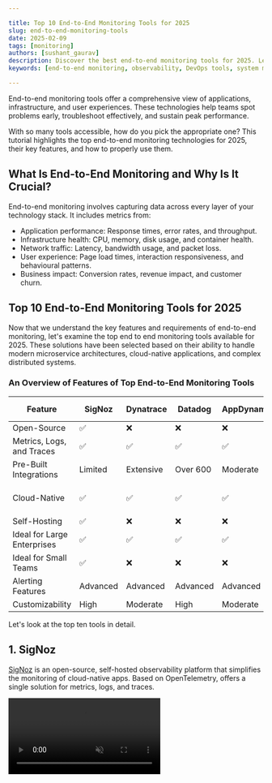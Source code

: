 ```yaml
---

title: Top 10 End-to-End Monitoring Tools for 2025
slug: end-to-end-monitoring-tools
date: 2025-02-09
tags: [monitoring]
authors: [sushant_gaurav]
description: Discover the best end-to-end monitoring tools for 2025. Learn key features, selection criteria, and implementation strategies for optimal system observability.
keywords: [end-to-end monitoring, observability, DevOps tools, system monitoring, application performance, distributed tracing]

---
```


End-to-end monitoring tools offer a comprehensive view of applications, infrastructure, and user experiences. These technologies help teams spot problems early, troubleshoot effectively, and sustain peak performance. 

With so many tools accessible, how do you pick the appropriate one? This tutorial highlights the top end-to-end monitoring technologies for 2025, their key features, and how to properly use them.

## What Is End-to-End Monitoring and Why Is It Crucial?

End-to-end monitoring involves capturing data across every layer of your technology stack. It includes metrics from:

- Application performance: Response times, error rates, and throughput.
- Infrastructure health: CPU, memory, disk usage, and container health.
- Network traffic: Latency, bandwidth usage, and packet loss.
- User experience: Page load times, interaction responsiveness, and behavioural patterns.
- Business impact: Conversion rates, revenue impact, and customer churn.


## Top 10 End-to-End Monitoring Tools for 2025

Now that we understand the key features and requirements of end-to-end monitoring, let's examine the top end to end monitoring tools available for 2025. These solutions have been selected based on their ability to handle modern microservice architectures, cloud-native applications, and complex distributed systems.

### An Overview of Features of Top End-to-End Monitoring Tools

| Feature | SigNoz | Dynatrace | Datadog | AppDynamics | Prometheus | Zabbix | Nagios | SolarWinds SAM |
| --- | --- | --- | --- | --- | --- | --- | --- | --- |
| Open-Source | ✅ | ❌ | ❌ | ❌ | ✅ | ✅ | ✅ | ❌ |
| Metrics, Logs, and Traces | ✅ | ✅ | ✅ | ✅ | ❌ (Metrics only) | ❌ | ❌ | ❌ |
| Pre-Built Integrations | Limited | Extensive | Over 600 | Moderate | Limited | Moderate | Limited | 1,200+ Templates |
| Cloud-Native | ✅ | ✅ | ✅ | ✅ | ✅ | ✅ | ✅ | Primarily Windows-Based |
| Self-Hosting | ✅ | ❌ | ❌ | ❌ | ✅ | ✅ | ✅ | ❌ |
| Ideal for Large Enterprises | ✅ | ✅ | ✅ | ✅ | ❌ | ❌ | ❌ | ✅ |
| Ideal for Small Teams | ✅ | ❌ | ❌ | ❌ | ✅ | ✅ | ✅ | ❌ |
| Alerting Features | Advanced | Advanced | Advanced | Advanced | Advanced | Basic | Advanced | Advanced |
| Customizability | High | Moderate | High | Moderate | High | High | High | Moderate |

Let's look at the top ten tools in detail.

## 1. SigNoz

[SigNoz](https://signoz.io/unified-observability/) is an open-source, self-hosted observability platform that simplifies the monitoring of cloud-native apps. Based on OpenTelemetry, offers a single solution for metrics, logs, and traces.

<video src="/img/unified-observability/showcase.mp4" autoPlay muted loop />

### Key Features
    - [Unified Data](https://signoz.io/unified-observability/): It seamlessly integrates metrics, logs, and traces into a single platform for full-stack observability.
    - [OpenTelemetry Integration](https://signoz.io/why-opentelemetry/): It supports out-of-the-box integration with OpenTelemetry, allowing easy application instrumentation.
    - Self-Hosted & Cloud Options: Provides self-hosted deployment for teams that want full control over their data and SigNoz Cloud for a fully managed experience with minimal maintenance.
    - Cost-Efficiency: SigNoz does not charge licensing fees, so it offers a cost-effective way for teams to manage their observability needs.
### Limitations
    - Self-Hosting Overhead: The self-hosted version requires more management effort as it needs to be hosted and maintained.
    - Learning Curve: While SigNoz is flexible, getting the most out of SigNoz may require initial setup time.
### Use Case
    - It is best for engineering teams that prioritize data control and need a cost-effective, self-hosted solution without vendor lock-in. It’s ideal for startups, mid-sized teams, and organizations that require full-stack observability with minimal overhead.

<GetStartedSigNoz />  

## 2. Dynatrace

Dynatrace provides a complete, AI-powered observability solution that includes deep integration to monitor everything from cloud infrastructure to user experience.

<Figure src="/img/comparisons/2025/02/end-to-end-monitoring-tools-image%201.webp" alt="Dynatrace Dasboard Example (Source: Dynatrace Docs)" caption="Dynatrace Dasboard Example (Source: Dynatrace Docs)" />

### Key Features
    - AI-Powered Root Cause Analysis: It automatically detects and diagnoses problems using AI.
    - Full-Stack Observability: It includes infrastructure measurements, application performance, and user behaviour.
    - Cloud Native: It can integrate easily with Kubernetes, containers, and microservices.
### Limitations
    - Cost: Its cost is high compared to open-source or self-hosted choices, especially for small teams.
    - Complexity: Its setup might be difficult for teams without prior familiarity with sophisticated monitoring systems.
### Use Case
    - It is suitable for big companies and complex IT infrastructures where AI-driven root cause analysis is required for rapid issue resolution and proactive monitoring.

## 3. Datadog

A cloud-native monitoring platform that includes real-time distributed tracing, Application Performance Monitoring (APM), and over 600 integrations.

<Figure src="/img/comparisons/2025/02/end-to-end-monitoring-tools-image%202.webp" alt="Datadog Dashboard Example (Source: Datadog Docs)" caption="Datadog Dashboard Example (Source: Datadog Docs)" />

### Key Features
    - Real-Time APM: It can effectively monitor application performance and distributed tracing in complicated architectures.
    - Scalability: It is easily scalable for high-volume situations.
    - Pre-Built Integrations: It supports over 600 integrations which enables easy setup with the majority of key cloud platforms and services.
### Limitations
    - Pricing: It can be pricey at scale, especially for big data quantities.
    - Proprietary: Data is housed by Datadog, which may not be appropriate for teams who value data privacy or self-hosting.
### Use Case
    - It is ideal for cloud-native systems where rapid scaling and advanced tracing are required. It's also suitable for high-traffic web applications and systems with complicated microservices architectures.

## 4. AppDynamics

AppDynamics offers full-stack monitoring, including powerful transaction tracing and extensive code-level diagnostics.

<Figure src="/img/comparisons/2025/02/end-to-end-monitoring-tools-image%203.webp" alt="AppDynamics Dashboard Example (Source: AppDynamics Docs)" caption="AppDynamics Dashboard Example (Source: AppDynamics Docs)" />

### Key Features
    - Code-Level Insights: It helps developers identify performance bottlenecks in application code and database queries.
    - Business-Context Metrics: It connects technical metrics to business results, enabling businesses to measure and optimize mission-critical transactions.
    - End-to-End Visibility: It monitors infrastructure health and application performance.
### Limitations
    - Enterprise-Heavy: While it is strong, the solution is best suited for large organizations and may be too much for smaller teams.
    - Cost: Higher license prices may make it harder for smaller enterprises to afford.
### Use Case
    - Ideal for large enterprises that require detailed application monitoring, business outcome tracking, and the capacity to troubleshoot complicated issues in production.

## 5. Prometheus + Grafana

The Prometheus + Grafana stack delivers an open-source solution for metrics monitoring, alerting, and visualization of time-series data. Prometheus collects and stores metrics, while Grafana provides robust dashboards to visualize and analyze this data. Often extended with components like Loki (logs), Tempo (traces), and Mimir (scaling), this stack supports full-stack observability.

<Figure src="/img/comparisons/2025/02/end-to-end-monitoring-tools-image%204.webp" alt="Prometheus Dashboard Example (Source: Prometheus Docs)" caption="Prometheus Dashboard Example (Source: Prometheus Docs)" />

### Key Features
    - PromQL: Use Prometheus Query Language for advanced metric analysis.
    - Service Discovery: Native support for Kubernetes service discovery detects dynamic workloads automatically.
    - Alerting: Integrated Alertmanager provides built-in alerting to notify teams of performance issues.
    - Visualization: Grafana’s customizable dashboards turn raw metrics into actionable insights.
### Limitations
    - Metrics-Centric: The core stack focuses on metrics. For logs and traces, integrate with Grafana Loki and Tempo.
### Use Case
    - Best suited for Kubernetes and containerized environments, particularly when organizations need a scalable, open-source solution for time-series metrics.

## 6. Zabbix

Zabbix is an open-source solution for monitoring cloud, on-premises, and hybrid IT systems that include built-in templates and auto-discovery capabilities.

<Figure src="/img/comparisons/2025/02/end-to-end-monitoring-tools-image%205.webp" alt="Zabbix Dashboard Example (Source: Zabbix Docs)" caption="Zabbix Dashboard Example (Source: Zabbix Docs)" />

### Key Features
    - Auto-Discovery: It reduces setup time by automatically detecting devices and systems to monitor.
    - Strong Infrastructure Monitoring: It is proficient in monitoring network infrastructure, servers, and hardware.
    - High Customizability: It has extensive plugin support enabling bespoke integrations and monitoring of individual system configurations.
### Limitations
    - UI/UX: Although functional, the user interface is less refined than in more recent programs.
    - Steeper Learning Curve: Its setup and configuration take time, particularly for teams inexperienced with the ecosystem.
### Use Case
    - Ideal for network-heavy environments or businesses requiring customized infrastructure monitoring that supports both on-premises and hybrid deployments.

## 7. Nagios

Nagios is one of the oldest and most adaptable monitoring solutions available, with a diverse plugin ecosystem.

<Figure src="/img/comparisons/2025/02/end-to-end-monitoring-tools-image%206.webp" alt="Nagios Platfrom (Source: Nagios Website)" caption="Nagios Platfrom (Source: Nagios Website)" />

### Key Features
    - Extensive Plugin Ecosystem: It has custom plugins that enable teams to monitor almost any system or service.
    - Strong Alerting System: Alerts may be set up for almost any system status, with specific thresholds and criteria.
### Limitations
    - Outdated UI: The user interface is rudimentary and may seem cumbersome compared to more contemporary options.
    - Manual Configuration: Installing Nagios needs substantial manual configuration, which can be time-consuming.
### Use Case
    - Ideal for teams that want highly customizable monitoring solutions or have specific requirements that are not addressed by off-the-shelf solutions.

## 8. SolarWinds Server & Application Monitor (SAM)

SolarWinds SAM includes over 1,200 pre-built templates for extensive monitoring of server health and application performance.

<Figure src="/img/comparisons/2025/02/end-to-end-monitoring-tools-image%207.webp" alt="SAM Dashboard Example (Source: SAM Docs)" caption="SAM Dashboard Example (Source: SAM Docs)" />

### Key Features
    - Deep Windows and Database Monitoring: It is extremely effective at monitoring Windows-based systems and databases.
    - Pre-Built Templates: It has hundreds of ready-made templates to accelerate deployment.
### Limitations
    - Primarily Windows-Centric: It is designed for Windows-based infrastructures, with minimal support for Linux and containerized systems.
    - License Costs: Purchasing licenses for several displays may soon add up.
### Use Case
    - This solution is ideal for small-to-medium-sized IT teams that need to monitor Windows environments and need something simple to set up.

## 9. Honeycomb    

Honeycomb is a modern observability tool that can handle large amounts of data and provides powerful querying capabilities for debugging complicated systems.

<Figure src="/img/comparisons/2025/02/end-to-end-monitoring-tools-image%208.webp" alt="Honeycomb Dashboard Example (Source: Honeycomb Docs)" caption="Honeycomb Dashboard Example (Source: Honeycomb Docs)" />

### Key Features
    - High-Cardinality Support: It is ideal for handling huge datasets and detailed metrics.
    - Effective Querying: It offers powerful querying capabilities for difficult troubleshooting and debugging.
### Limitations
    - Complicated for small Use Cases: It is ideal for complicated systems but may be overkill for small use cases.
### Use Case
    - It is ideally suited for modern microservices-based architectures that need deep debugging and large-scale data analysis.

## 10. New Relic

New Relic offers a single platform for tracking full-stack observability, with a focus on digital experience monitoring.

<Figure src="/img/comparisons/2025/02/end-to-end-monitoring-tools-image%209.webp" alt="New Relic Dashboard Example (Source: New Relic Docs)" caption="New Relic Dashboard Example (Source: New Relic Docs)" />

### Key Features
    - Full-Stack Telemetry: It tracks infrastructure, application performance, and user experience.
    - AIOps: It utilizes machine learning to automate problem detection and resolution.
### Limitations
    - Cost: Larger teams or high-traffic apps may incur more costs.
    - Learning Curve: The platform's wide features may make it difficult for new users to understand.
### Use Case
    - It is ideal for enterprise-level monitoring and companies that need real-time performance tracking across several apps and systems.


## How to Choose the Right End-to-End Monitoring Tool?

When selecting the correct monitoring system, many crucial elements must be evaluated to ensure alignment with your goals.

### 1. Assess Your Environment

- Technology Stack: Evaluate your infrastructure, applications, frameworks, and cloud environments to ensure compatibility with the monitoring tool.
- Data Focus: Determine whether your use case requires a heavy emphasis on logs (e.g., for debugging) or advanced distributed tracing for deep performance insights.
- Compliance Requirements: Consider regulatory and compliance needs, such as data residency and GDPR. This is especially crucial when choosing between self-hosted and SaaS monitoring solutions.
- Critical Services & Bottlenecks: Identify essential services and high-risk areas where performance monitoring is vital.
- Scalability: Ensure the tool can scale with your organization’s growth and evolving monitoring needs.

### 2. Define Key Requirements

- Prioritize elements: Separate necessary and attractive elements.
- Compliance Needs: Ensure that the solution complies with data retention and regulatory standards.
- Real-Time vs. Historical Analysis: Determine if you want continuous performance monitoring or long-term data analysis.

### 3. Consider the Ease of Implementation

- Learning Curve: Determine the setup difficulty for your team.
- Integrations: Check for pre-built connectors with your current tools and platforms.
- Documentation and Support: Evaluate the quality of documentation and community resources.

### 4. Analyze Total Cost of Ownership

- Pricing Models: Compare costs according to use (e.g., per host, per user, or data volume).
- Self-hosting expenses: Think about the infrastructure and maintenance expenses for self-hosted solutions.
- Scalability expenses: Consider growth and related expenses over time.

### 5. Evaluate Vendor Support and Roadmap

- Customer Support: Evaluate responsiveness and service excellence.
- Future Enhancements: Examine the vendor's roadmap to confirm that the product aligns with industry trends.
- Vendor Stability: Determine the vendor's financial stability and market position.

### 6. Test Drive Solutions

- Free Trials: Use trial versions or community editions to test the product.
- Proof-of-Concept: Implement proof-of-concept setups for essential use cases to determine their practical applicability.
- Team Feedback: Collect feedback from several teams (e.g., developers, operations, and management) to verify that it fulfils wide needs.


## Key Takeaways

- End-to-end monitoring is essential for successfully managing complex, distributed systems. It delivers extensive information about application performance, user experience, infrastructure, and system health.
- Top tools such as SigNoz, Dynatrace, and Datadog provide full observability across several system layers, with each having distinct characteristics tailored to different organizational requirements.
- When picking a monitoring solution, consider your environment and requirements. Consider the cost, ease of use, scalability, and integration capabilities.
- Successful implementation involves:
    - Clear monitoring objectives.
    - Phased rollout to ensure progressive uptake.
    - Continuous optimization based on the insights acquired.
- AI-driven insights, enhanced automation, and tighter connection with business metrics will shape the future of monitoring, making systems smarter and more predictable.

## FAQs

### How does end-to-end monitoring differ from traditional APM?

End-to-end monitoring provides comprehensive visibility across infrastructure, network, and user experience, enabling cross-system dependency analysis. Traditional APM focuses solely on application performance metrics. The broader scope of end-to-end monitoring delivers better context and system health insights.

### Can open-source tools like SigNoz or Prometheus replace commercial solutions?

Yes, open-source tools can effectively replace commercial solutions for many organizations, offering flexibility and cost savings. However, commercial tools may provide advantages like dedicated support, simpler setup, and polished interfaces.

### How often should we review and update our monitoring strategy?

Review monitoring strategies quarterly at minimum, and after major incidents or system changes. Regular assessment ensures monitoring remains aligned with evolving needs and allows for timely optimization.

### What are the potential drawbacks of implementing end-to-end monitoring?

Key challenges include:
- Data overload from excessive collection
- Complex implementation across systems
- Performance impact on monitored systems
- Increasing costs as infrastructure grows

### How can we ensure our monitoring doesn't negatively impact system performance?

To minimize impact:
- Use sampling for high-volume data
- Optimize instrumentation code
- Implement asynchronous data collection
- Leverage edge processing
- Review and tune monitoring configuration regularly

### How can we manage security risks when implementing monitoring tools?

Key security measures:
- Use encrypted communication (HTTPS/TLS)
- Implement role-based access control
- Enable and review audit logs
- Secure API access with OAuth2

### What challenges arise when monitoring dynamic environments?

1. Frequent Scaling/Deployment Challenges:
   - Use Kubernetes-native monitors and automated service discovery
   - Implement dynamic adaptation capabilities

2. Ephemeral Services:
   - Deploy distributed tracing (OpenTelemetry/Jaeger)
   - Centralize logs using aggregation tools before instance termination